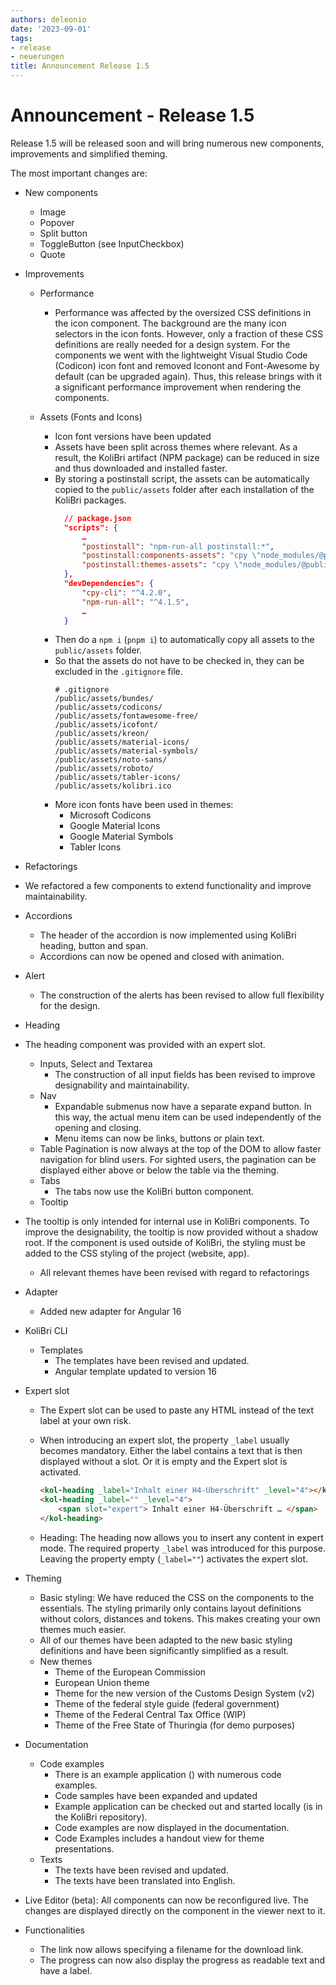 ```yaml
---
authors: deleonio
date: '2023-09-01'
tags:
- release
- neuerungen
title: Announcement Release 1.5
---
```



# Announcement - Release 1.5

Release 1.5 will be released soon and will bring numerous new components, improvements and simplified theming.

The most important changes are:

- New components
  - Image
  - Popover
  - Split button
  - ToggleButton (see InputCheckbox)
  - Quote
- Improvements

  - Performance
    - Performance was affected by the oversized CSS definitions in the icon component. The background are the many icon selectors in the icon fonts. However, only a fraction of these CSS definitions are really needed for a design system. For the components we went with the lightweight Visual Studio Code (Codicon) icon font and removed Iconont and Font-Awesome by default (can be upgraded again). Thus, this release brings with it a significant performance improvement when rendering the components.
  - Assets (Fonts and Icons)

    - Icon font versions have been updated
    - Assets have been split across themes where relevant. As a result, the KoliBri artifact (NPM package) can be reduced in size and thus downloaded and installed faster.
    - By storing a postinstall script, the assets can be automatically copied to the `public/assets` folder after each installation of the KoliBri packages.
      ```json
      	// package.json
      	"scripts": {
      		…
      		"postinstall": "npm-run-all postinstall:*",
      		"postinstall:components-assets": "cpy \"node_modules/@public-ui/components/assets/**/*\" public/assets --dot",
      		"postinstall:themes-assets": "cpy \"node_modules/@public-ui/themes/assets/**/*\" public/assets --dot",
      	},
      	"devDependencies": {
      		"cpy-cli": "^4.2.0",
      		"npm-run-all": "^4.1.5",
      		…
      	}
      ```
    - Then do a `npm i` (`pnpm i`) to automatically copy all assets to the `public/assets` folder.
    - So that the assets do not have to be checked in, they can be excluded in the `.gitignore` file.
      ```gitignore
      # .gitignore
      /public/assets/bundes/
      /public/assets/codicons/
      /public/assets/fontawesome-free/
      /public/assets/icofont/
      /public/assets/kreon/
      /public/assets/material-icons/
      /public/assets/material-symbols/
      /public/assets/noto-sans/
      /public/assets/roboto/
      /public/assets/tabler-icons/
      /public/assets/kolibri.ico
      ```
    - More icon fonts have been used in themes:
      - Microsoft Codicons
      - Google Material Icons
      - Google Material Symbols
      - Tabler Icons

- Refactorings

- We refactored a few components to extend functionality and improve maintainability.
- Accordions
  - The header of the accordion is now implemented using KoliBri heading, button and span.
  - Accordions can now be opened and closed with animation.
- Alert
  - The construction of the alerts has been revised to allow full flexibility for the design.
- Heading
- The heading component was provided with an expert slot.
  - Inputs, Select and Textarea
    - The construction of all input fields has been revised to improve designability and maintainability.
  - Nav
    - Expandable submenus now have a separate expand button. In this way, the actual menu item can be used independently of the opening and closing.
    - Menu items can now be links, buttons or plain text.
  - Table
    Pagination is now always at the top of the DOM to allow faster navigation for blind users. For sighted users, the pagination can be displayed either above or below the table via the theming.
  - Tabs
    - The tabs now use the KoliBri button component.
  - Tooltip
- The tooltip is only intended for internal use in KoliBri components. To improve the designability, the tooltip is now provided without a shadow root. If the component is used outside of KoliBri, the styling must be added to the CSS styling of the project (website, app).

  - All relevant themes have been revised with regard to refactorings

- Adapter
  - Added new adapter for Angular 16
- KoliBri CLI
  - Templates
    - The templates have been revised and updated.
    - Angular template updated to version 16
- Expert slot

  - The Expert slot can be used to paste any HTML instead of the text label at your own risk.
  - When introducing an expert slot, the property `_label` usually becomes mandatory. Either the label contains a text that is then displayed without a slot. Or it is empty and the Expert slot is activated.

    ```html
    <kol-heading _label="Inhalt einer H4-Überschrift" _level="4"></kol-heading>
    <kol-heading _label="" _level="4">
    	<span slot="expert"> Inhalt einer H4-Überschrift … </span>
    </kol-heading>
    ```

  - Heading: The heading now allows you to insert any content in expert mode. The required property `_label` was introduced for this purpose. Leaving the property empty (`_label=""`) activates the expert slot.

- Theming
  - Basic styling: We have reduced the CSS on the components to the essentials. The styling primarily only contains layout definitions without colors, distances and tokens. This makes creating your own themes much easier.
  - All of our themes have been adapted to the new basic styling definitions and have been significantly simplified as a result.
  - New themes
    - Theme of the European Commission
    - European Union theme
    - Theme for the new version of the Customs Design System (v2)
    - Theme of the federal style guide (federal government)
    - Theme of the Federal Central Tax Office (WIP)
    - Theme of the Free State of Thuringia (for demo purposes)
- Documentation
  - Code examples
    - There is an example application (<KolLink _href="/sample-react/#/handout" _label="Sample-App" _target="samples" />) with numerous code examples.
    - Code samples have been expanded and updated
    - Example application can be checked out and started locally (is in the KoliBri repository).
    - Code examples are now displayed in the documentation.
    - Code Examples includes a handout view for theme presentations.
  - Texts
    - The texts have been revised and updated.
    - The texts have been translated into English.
- Live Editor (beta): All components can now be reconfigured live. The changes are displayed directly on the component in the viewer next to it.
- Functionalities
  - The link now allows specifying a filename for the download link.
  - The progress can now also display the progress as readable text and have a label.